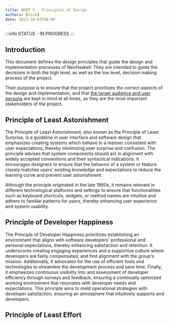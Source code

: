 ```yaml
---
title: NHEP 3 - Principles of Design
authors: [nick]
date: 2023-10-03T00:00
---
```


:::info STATUS - IN PROGRESS
:::

## Introduction

This document defines the design principles that guide the design and implementation processes of NeoHaskell. They are
intended to guide the decisions in both the high level, as well as the low level, decision making process of the project.

Their purpose is to ensure that the project prioritizes the correct aspects of the design and implementation, and that
[the target audience and user persona](/blog/0002-project-target) are kept in mind at all times, as they are the most
important stakeholders of the project.

## Principle of Least Astonishment

The Principle of Least Astonishment, also known as the Principle of Least Surprise, is a guideline in user interface and software design that emphasizes creating systems which behave in a manner consistent with user expectations, thereby minimizing user surprise and confusion. The principle advises that system components should act in alignment with widely accepted conventions and their syntactical indications. It encourages designers to ensure that the behavior of a system or feature closely matches users' existing knowledge and expectations to reduce the learning curve and prevent user astonishment.

Although the principle originated in the late 1960s, it remains relevant in different technological platforms and settings to ensure that functionalities such as keyboard shortcuts, widgets, or method names are intuitive and adhere to familiar patterns for users, thereby enhancing user experience and system usability.

## Principle of Developer Happiness

The Principle of Developer Happiness prioritizes establishing an environment that aligns with software developers' professional and personal expectations, thereby enhancing satisfaction and retention. It underscores creating engaging experiences and a supportive culture where developers are fairly compensated, and find alignment with the group's mission. Additionally, it advocates for the use of efficient tools and technologies to streamline the development process and save time. Finally, it emphasizes continuous visibility into and assessment of developer efficiency through surveys and feedback, ensuring a continually optimized working environment that resonates with developer needs and expectations. This principle aims to meld operational strategies with developer satisfaction, ensuring an atmosphere that intuitively supports and developers.

## Principle of Least Effort
